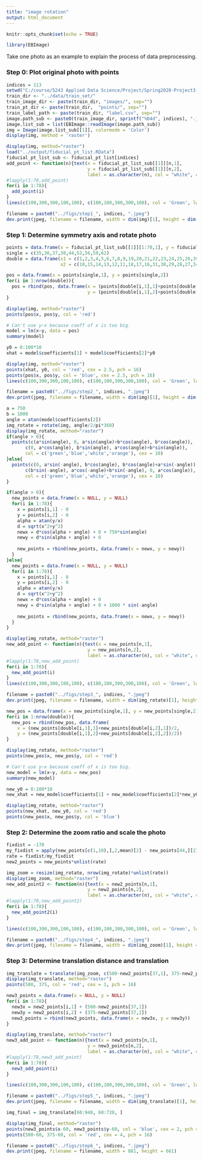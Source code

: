```yaml
---
title: "image rotation"
output: html_document
---
```


```r
knitr::opts_chunk$set(echo = TRUE)
```

```r
library(EBImage)
```

Take one photo as an example to explain the process of data preprocessing.

### Step 0: Plot original photo with points

```r
indices = 113
setwd("C:/course/5243 Applied Data Science/Project/Spring2020-Project3-group8/doc")
train_dir <- "../data/train_set/"
train_image_dir <- paste(train_dir, "images/", sep="")
train_pt_dir <- paste(train_dir,  "points/", sep="")
train_label_path <- paste(train_dir, "label.csv", sep="") 
image.path_sub <- paste0(train_image_dir, sprintf("%04d", indices), ".jpg")
image.list_sub = list(EBImage::readImage(image.path_sub))
img = Image(image.list_sub[[1]], colormode = 'Color')
display(img, method = 'raster')
```

```r
display(img, method="raster")
load("../output/fiducial_pt_list.RData")
fiducial_pt_list_sub <- fiducial_pt_list[indices]
add_point <- function(n){text(x = fiducial_pt_list_sub[[1]][n,1],
                              y = fiducial_pt_list_sub[[1]][n,2],
                              label = as.character(n), col = "white", cex = 1.4)}
#lapply(1:78,add_point)
for(i in 1:78){
  add_point(i)
}
lines(c(100,300,300,100,100), c(100,100,300,300,100), col = 'Green', lwd = 4)

filename = paste0("../figs/step1_", indices, ".jpeg")
dev.print(jpeg, filename = filename, width = dim(img)[1], height = dim(img)[2])
```

### Step 1: Determine symmetry axis and rotate photo

```r
points = data.frame(x = fiducial_pt_list_sub[[1]][1:78,1], y = fiducial_pt_list_sub[[1]][1:78,2])
single = c(35,36,37,38,44,52,56,59,62)
double = data.frame(x1 = c(1,2,3,4,5,6,7,8,9,19,20,21,22,23,24,25,26,39,40,41,42,43,50,51,57,58,63),
                    x2 = c(10,15,14,13,12,11,18,17,16,31,30,29,28,27,34,33,32,49,48,47,46,45,54,53,55,60,61))
```

```r
pos = data.frame(x = points[single,1], y = points[single,2])
for(i in 1:nrow(double)){
  pos = rbind(pos, data.frame(x = (points[double[i,1],1]+points[double[i,2],1])/2, 
                              y = (points[double[i,1],2]+points[double[i,2],2])/2))
}
```

```r
display(img, method="raster")
points(pos$x, pos$y, col = 'red')
```

```r
# Can't use y~x because coeff of x is too big.
model = lm(x~y, data = pos)
summary(model)
```

```r
y0 = 0:100*10
xhat = model$coefficients[1] + model$coefficients[2]*y0
```

```r
display(img, method="raster")
points(xhat, y0, col = 'red', cex = 2.5, pch = 16)
points(pos$x, pos$y, col = 'blue', cex = 2.5, pch = 16)
lines(c(100,300,300,100,100), c(100,100,300,300,100), col = 'Green', lwd = 4)

filename = paste0("../figs/step2_", indices, ".jpeg")
dev.print(jpeg, filename = filename, width = dim(img)[1], height = dim(img)[2])
```

```r
a = 750
b = 1000
angle = atan(model$coefficients[2])
img_rotate = rotate(img, angle/2/pi*360)
display(img_rotate, method="raster")
if(angle > 0){
  points(c(a*sin(angle), 0, a*sin(angle)+b*cos(angle), b*cos(angle)),
       c(0, a*cos(angle), b*sin(angle), a*cos(angle)+b*sin(angle)), 
       col = c('green','blue','white','orange'), cex = 10)
}else{
  points(c(0, a*sin(-angle), b*cos(angle), b*cos(angle)+a*sin(-angle)),
       c(b*sin(-angle), a*cos(-angle)+b*sin(-angle), 0, a*cos(angle)), 
       col = c('green','blue','white','orange'), cex = 10)
}

```

```r
if(angle > 0){
  new_points = data.frame(x = NULL, y = NULL)
  for(i in 1:78){
    x = points[i,1] - 0
    y = points[i,2] - 0
    alpha = atan(y/x)
    d = sqrt(x^2+y^2)
    newx = d*cos(alpha + angle) + 0 + 750*sin(angle)
    newy = d*sin(alpha + angle) + 0 
    
    new_points = rbind(new_points, data.frame(x = newx, y = newy))
  }
}else{
  new_points = data.frame(x = NULL, y = NULL)
  for(i in 1:78){
    x = points[i,1] - 0
    y = points[i,2] - 0
    alpha = atan(y/x)
    d = sqrt(x^2+y^2)
    newx = d*cos(alpha + angle) + 0
    newy = d*sin(alpha + angle) + 0 + 1000 * sin(-angle)
    
    new_points = rbind(new_points, data.frame(x = newx, y = newy))
  }
}
```

```r
display(img_rotate, method="raster")
new_add_point <- function(n){text(x = new_points[n,1],
                              y = new_points[n,2],
                              label = as.character(n), col = "white", cex = 1.4)}
#lapply(1:78,new_add_point)
for(i in 1:78){
  new_add_point(i)
}
lines(c(100,300,300,100,100), c(100,100,300,300,100), col = 'Green', lwd = 4)

filename = paste0("../figs/step3_", indices, ".jpeg")
dev.print(jpeg, filename = filename, width = dim(img_rotate)[1], height = dim(img_rotate)[2])
```

```r
new_pos = data.frame(x = new_points[single,1], y = new_points[single,2])
for(i in 1:nrow(double)){
  new_pos = rbind(new_pos, data.frame(
    x = (new_points[double[i,1],1]+new_points[double[i,2],1])/2, 
    y = (new_points[double[i,1],2]+new_points[double[i,2],2])/2))
}
```

```r
display(img_rotate, method="raster")
points(new_pos$x, new_pos$y, col = 'red')
```

```r
# Can't use y~x because coeff of x is too big.
new_model = lm(x~y, data = new_pos)
summary(new_model)
```

```r
new_y0 = 0:100*10
new_xhat = new_model$coefficients[1] + new_model$coefficients[2]*new_y0
```

```r
display(img_rotate, method="raster")
points(new_xhat, new_y0, col = 'red')
points(new_pos$x, new_pos$y, col = 'blue')
```

### Step 2: Determine the zoom ratio and scale the photo

```r
fixdist = -170
my_fixdist = apply(new_points[c(1,10),],2,mean)[2] - new_points[44,][2]
rate = fixdist/my_fixdist
new2_points = new_points*unlist(rate)
```

```r
img_zoom = resize(img_rotate, nrow(img_rotate)*unlist(rate))
display(img_zoom, method="raster")
new_add_point2 <- function(n){text(x = new2_points[n,1],
                              y = new2_points[n,2],
                              label = as.character(n), col = "white", cex = 1.4)}
#lapply(1:78,new_add_point2)
for(i in 1:78){
  new_add_point2(i)
}

lines(c(100,300,300,100,100), c(100,100,300,300,100), col = 'Green', lwd = 4)

filename = paste0("../figs/step4_", indices, ".jpeg")
dev.print(jpeg, filename = filename, width = dim(img_zoom)[1], height = dim(img_zoom)[2])
```

### Step 3: Determine translation distance and translation

```r
img_translate = translate(img_zoom, c(500-new2_points[37,1], 375-new2_points[37,2]))
display(img_translate, method="raster")
points(500, 375, col = 'red', cex = 1, pch = 16)
```

```r
new3_points = data.frame(x = NULL, y = NULL)
for(i in 1:78){
  new3x = new2_points[i,1] + (500-new2_points[37,1])
  new3y = new2_points[i,2] + (375-new2_points[37,2])
  new3_points = rbind(new3_points, data.frame(x = new3x, y = new3y))
}
```

```r
display(img_translate, method="raster")
new3_add_point <- function(n){text(x = new3_points[n,1],
                              y = new3_points[n,2],
                              label = as.character(n), col = "white", cex = 1.4)}
#lapply(1:78,new3_add_point)
for(i in 1:78){
  new3_add_point(i)
}

lines(c(100,300,300,100,100), c(100,100,300,300,100), col = 'Green', lwd = 4)

filename = paste0("../figs/step5_", indices, ".jpeg")
dev.print(jpeg, filename = filename, width = dim(img_translate)[1], height = dim(img_translate)[2])
```

```r
img_final = img_translate[60:940, 60:720, ]
```

```r
display(img_final, method="raster")
points(new3_points$x-60, new3_points$y-60, col = 'blue', cex = 2, pch = 16)
points(500-60, 375-60, col = 'red', cex = 4, pch = 16)

filename = paste0("../figs/step6_", indices, ".jpeg")
dev.print(jpeg, filename = filename, width = 881, height = 661)
```






